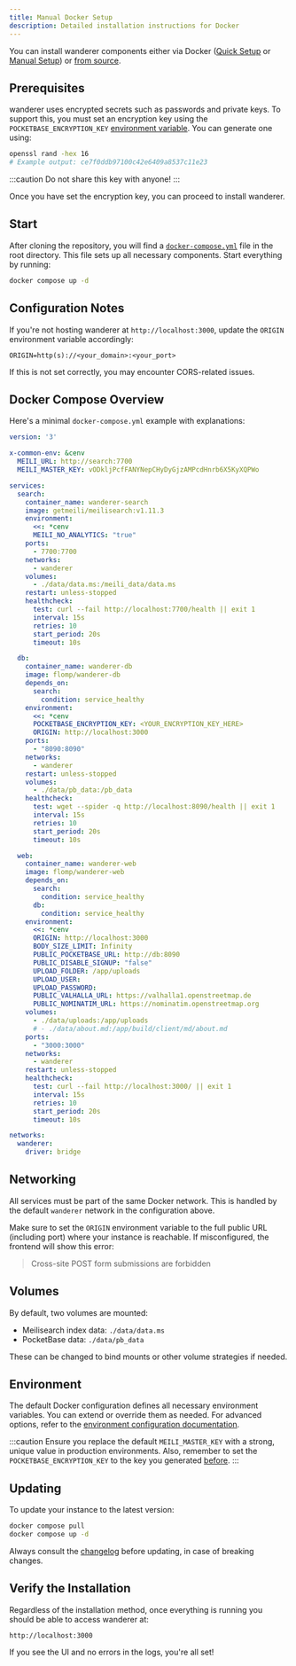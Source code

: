 ```yaml
---
title: Manual Docker Setup
description: Detailed installation instructions for Docker
---
```


You can install <span class="-tracking-[0.075em]">wanderer</span> components either via Docker ([Quick Setup](./quick) or [Manual Setup](./docker)) or [from source](./installation-from-source).

## Prerequisites

<span class="-tracking-[0.075em]">wanderer</span> uses encrypted secrets such as passwords and private keys. To support this, you must set an encryption key using the `POCKETBASE_ENCRYPTION_KEY` [environment variable](/run/environment-configuration#pocketbase). You can generate one using:

```bash
openssl rand -hex 16
# Example output: ce7f0ddb97100c42e6409a8537c11e23
```

:::caution
Do not share this key with anyone!
:::

Once you have set the encryption key, you can proceed to install <span class="-tracking-[0.075em]">wanderer</span>.

## Start

After cloning the repository, you will find a [`docker-compose.yml`](https://github.com/Flomp/wanderer/blob/main/docker-compose.yml) file in the root directory. This file sets up all necessary components. Start everything by running:

```bash
docker compose up -d
```

## Configuration Notes

If you're not hosting <span class="-tracking-[0.075em]">wanderer</span> at `http://localhost:3000`, update the `ORIGIN` environment variable accordingly:

```env
ORIGIN=http(s)://<your_domain>:<your_port>
```

If this is not set correctly, you may encounter CORS-related issues.

## Docker Compose Overview

Here's a minimal `docker-compose.yml` example with explanations:

```yaml
version: '3'

x-common-env: &cenv
  MEILI_URL: http://search:7700
  MEILI_MASTER_KEY: vODkljPcfFANYNepCHyDyGjzAMPcdHnrb6X5KyXQPWo

services:
  search:
    container_name: wanderer-search
    image: getmeili/meilisearch:v1.11.3
    environment:
      <<: *cenv
      MEILI_NO_ANALYTICS: "true"
    ports:
      - 7700:7700
    networks:
      - wanderer
    volumes:
      - ./data/data.ms:/meili_data/data.ms
    restart: unless-stopped
    healthcheck:
      test: curl --fail http://localhost:7700/health || exit 1
      interval: 15s
      retries: 10
      start_period: 20s
      timeout: 10s

  db:
    container_name: wanderer-db
    image: flomp/wanderer-db
    depends_on:
      search:
        condition: service_healthy
    environment:
      <<: *cenv
      POCKETBASE_ENCRYPTION_KEY: <YOUR_ENCRYPTION_KEY_HERE>
      ORIGIN: http://localhost:3000
    ports:
      - "8090:8090"
    networks:
      - wanderer
    restart: unless-stopped
    volumes:
      - ./data/pb_data:/pb_data
    healthcheck:
      test: wget --spider -q http://localhost:8090/health || exit 1
      interval: 15s
      retries: 10
      start_period: 20s
      timeout: 10s

  web:
    container_name: wanderer-web
    image: flomp/wanderer-web
    depends_on:
      search:
        condition: service_healthy
      db:
        condition: service_healthy
    environment:
      <<: *cenv
      ORIGIN: http://localhost:3000
      BODY_SIZE_LIMIT: Infinity
      PUBLIC_POCKETBASE_URL: http://db:8090
      PUBLIC_DISABLE_SIGNUP: "false"
      UPLOAD_FOLDER: /app/uploads
      UPLOAD_USER:
      UPLOAD_PASSWORD:
      PUBLIC_VALHALLA_URL: https://valhalla1.openstreetmap.de
      PUBLIC_NOMINATIM_URL: https://nominatim.openstreetmap.org
    volumes:
      - ./data/uploads:/app/uploads
      # - ./data/about.md:/app/build/client/md/about.md
    ports:
      - "3000:3000"
    networks:
      - wanderer
    restart: unless-stopped
    healthcheck:
      test: curl --fail http://localhost:3000/ || exit 1
      interval: 15s
      retries: 10
      start_period: 20s
      timeout: 10s

networks:
  wanderer:
    driver: bridge
```

## Networking

All services must be part of the same Docker network. This is handled by the default `wanderer` network in the configuration above.

Make sure to set the `ORIGIN` environment variable to the full public URL (including port) where your instance is reachable. If misconfigured, the frontend will show this error:

> Cross-site POST form submissions are forbidden

## Volumes

By default, two volumes are mounted:

- Meilisearch index data: `./data/data.ms`
- PocketBase data: `./data/pb_data`

These can be changed to bind mounts or other volume strategies if needed.

## Environment

The default Docker configuration defines all necessary environment variables. You can extend or override them as needed. For advanced options, refer to the [environment configuration documentation](/run/environment-configuration).

:::caution
Ensure you replace the default `MEILI_MASTER_KEY` with a strong, unique value in production environments. Also, remember to set the `POCKETBASE_ENCRYPTION_KEY` to the key you generated [before](#prerequisites).
:::

## Updating

To update your instance to the latest version:

```bash
docker compose pull
docker compose up -d
```

Always consult the [changelog](/changelog) before updating, in case of breaking changes.

## Verify the Installation

Regardless of the installation method, once everything is running you should be able to access <span class="-tracking-[0.075em]">wanderer</span> at:

```
http://localhost:3000
```

If you see the UI and no errors in the logs, you're all set!
